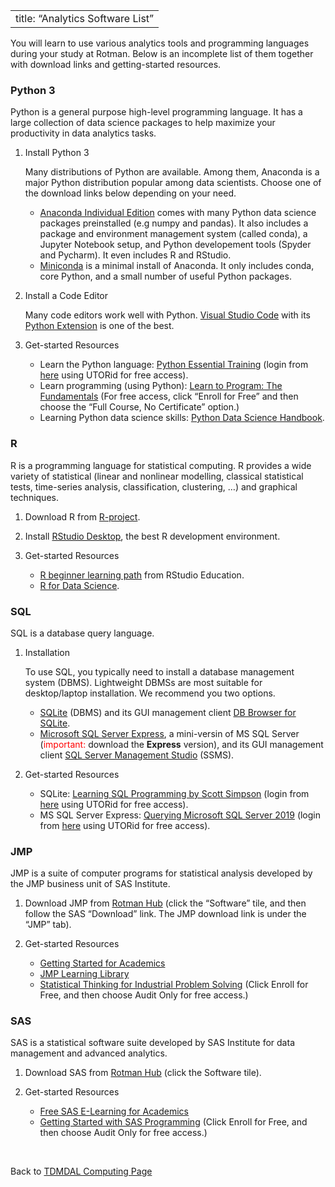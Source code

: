 <style>
ol ul {
    margin-bottom: 10px;
}
</style>

---
title: "Analytics Software List"
---

You will learn to use various analytics tools and programming languages during your study at Rotman. Below is an incomplete list of them together with download links and getting-started resources. 

### Python 3

Python is a general purpose high-level programming language. It has a large collection of data science packages to help maximize your productivity in data analytics tasks.

1. Install Python 3

    Many distributions of Python are available. Among them, Anaconda is a major Python distribution popular among data scientists. Choose one of the download links below depending on your need.
    * [Anaconda Individual Edition](https://www.anaconda.com/products/individual){target="_blank"} comes with many Python data science packages preinstalled (e.g numpy and pandas). It also includes a package and environment management system (called conda), a Jupyter Notebook setup, and Python developement tools (Spyder and Pycharm). It even includes R and RStudio.
    * [Miniconda](https://docs.conda.io/en/latest/miniconda.html){target="_blank"} is a minimal install of Anaconda. It only includes conda, core Python, and a small number of useful Python packages.
    
2. Install a Code Editor

    Many code editors work well with Python. [Visual Studio Code](https://code.visualstudio.com/){target="_blank"} with its [Python Extension](https://marketplace.visualstudio.com/items?itemName=ms-python.python){target="_blank"} is one of the best. 
    
3. Get-started Resources
    * Learn the Python language: [Python Essential Training](https://www.linkedin.com/learning/python-essential-training-2){target="_blank"} (login from [here](https://onesearch.library.utoronto.ca/linkit/lyndacom-online-courses){target="_blank"} using UTORid for free access).
    * Learn programming (using Python): [Learn to Program: The Fundamentals](https://www.coursera.org/learn/learn-to-program){target="_blank"} (For free access, click "Enroll for Free" and then choose the "Full Course, No Certificate" option.)
    * Learning Python data science skills: [Python Data Science Handbook](https://jakevdp.github.io/PythonDataScienceHandbook/){target="_blank"}.
    
### R

R is a programming language for statistical computing. R provides a wide variety of statistical (linear and nonlinear modelling, classical statistical tests, time-series analysis, classification, clustering, …) and graphical techniques.

1. Download R from [R-project](https://cloud.r-project.org/){target="_blank"}.

2. Install [RStudio Desktop](https://rstudio.com/products/rstudio/download/){target="_blank"}, the best R development environment.

3. Get-started Resources
    * [R beginner learning path](https://education.rstudio.com/learn/beginner/){target="_blank"} from RStudio Education.
    * [R for Data Science](https://r4ds.had.co.nz/){target="_blank"}.

### SQL

SQL is a database query language. 

1. Installation

    To use SQL, you typically need to install a database management system (DBMS). Lightweight DBMSs are most suitable for desktop/laptop installation. We recommend you two options.
    
    * [SQLite](https://www.sqlite.org/index.html){target="_blank"} (DBMS) and its GUI management client [DB Browser for SQLite](https://sqlitebrowser.org/){target="_blank"}.
    * [Microsoft SQL Server Express](https://www.microsoft.com/en-us/sql-server/sql-server-downloads){target="_blank"}, a mini-versin of MS SQL Server (<span style="color: red;">important:</span> download the **Express** version), and its GUI management client [SQL Server Management Studio](https://docs.microsoft.com/en-us/sql/ssms/download-sql-server-management-studio-ssms){target="_blank"} (SSMS).
    
2. Get-started Resources

    * SQLite: [Learning SQL Programming by Scott Simpson](https://www.linkedin.com/learning/learning-sql-programming){target="_blank"} (login from [here](https://onesearch.library.utoronto.ca/linkit/lyndacom-online-courses){target="_blank"} using UTORid for free access).
    * MS SQL Server Express: [Querying Microsoft SQL Server 2019](https://www.linkedin.com/learning/querying-microsoft-sql-server-2019){target="_blank"} (login from [here](https://onesearch.library.utoronto.ca/linkit/lyndacom-online-courses){target="_blank"} using UTORid for free access).
    
### JMP

JMP is a suite of computer programs for statistical analysis developed by the JMP business unit of SAS Institute.

1. Download JMP from [Rotman Hub](https://hub.rotman.utoronto.ca/){target="_blank"} (click the "Software" tile, and then follow the SAS "Download" link. The JMP download link is under the "JMP" tab).

2. Get-started Resources

    * [Getting Started for Academics](https://www.jmp.com/en_us/events/ondemand/webcasts/academic/getting-started-for-academics.html)
    * [JMP Learning Library](https://www.jmp.com/en_us/learning-library.html)
    * [Statistical Thinking for Industrial Problem Solving](https://www.coursera.org/learn/statistical-thinking-applied-statistics){target="_blank"} (Click Enroll for Free, and then choose Audit Only for free access.)
    
### SAS

SAS is a statistical software suite developed by SAS Institute for data management and advanced analytics.

1. Download SAS from [Rotman Hub](https://hub.rotman.utoronto.ca/){target="_blank"} (click the Software tile).

2. Get-started Resources

    * [Free SAS E-Learning for Academics](https://www.sas.com/en_ca/learn/academic-programs/resources/free-sas-e-learning.html){target="_blank"}
    * [Getting Started with SAS Programming](https://www.coursera.org/learn/sas-programming-basics){target="_blank"} (Click Enroll for Free, and then choose Audit Only for free access.)

$~$

Back to [TDMDAL Computing Page](https://tdmdal.github.io/)
    